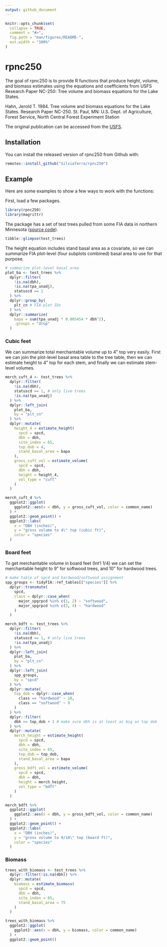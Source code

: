 ```yaml
---
output: github_document
---
```


<!-- README.md is generated from README.Rmd. Please edit that file -->

```r
knitr::opts_chunk$set(
  collapse = TRUE,
  comment = "#>",
  fig.path = "man/figures/README-",
  out.width = "100%"
)
```

# rpnc250

<!-- badges: start -->
<!-- badges: end -->

The goal of rpnc250 is to provide R functions that produce height, volume, and
biomass estimates using the equations and coefficients from USFS Research Paper
NC-250: Tree volume and biomass equations for the Lake States.

Hahn, Jerold T. 1984. Tree volume and biomass equations for the Lake States. 
Research Paper NC-250. 
St. Paul, MN: U.S. Dept. of Agriculture, Forest Service, North Central Forest Experiment Station

The original publication can be accessed from the
[USFS](https://www.fs.usda.gov/treesearch/pubs/10037).

## Installation

You can install the released version of rpnc250 from Github with:

``` r
remotes::install_github("SilviaTerra/rpnc250")
```

## Example

Here are some examples to show a few ways to work with the functions:

First, load a few packages.
```r
library(rpnc250)
library(magrittr)
```

The package has a set of test trees pulled from some FIA data in northern
Minnesota ([source code](data-raw/test_trees.R)).
```r
tibble::glimpse(test_trees)
```

The height equation includes stand basal area as a covariate, so we can
summarize FIA plot-level (four subplots combined) basal area to use for that
purpose.

```r
# summarize plot-level basal area
plot_ba <- test_trees %>%
  dplyr::filter(
    !is.na(dbh),
    !is.na(tpa_unadj),
    statuscd == 1
  ) %>%
  dplyr::group_by(
    plt_cn # FIA plot IDs
  ) %>%
  dplyr::summarize(
    bapa = sum(tpa_unadj * 0.005454 * dbh^2),
    .groups = "drop"
  )

```

### Cubic feet
We can summarize total merchantable volume up to 4" top very easily. First
we can join the plot-level basal area table to the tree table, then we can 
estimate height to 4" top for each stem, and finally we can estimate stem-level
volumes.
```r
merch_cuft_4 <- test_trees %>%
  dplyr::filter(
    !is.na(dbh),
    statuscd == 1, # only live trees
    !is.na(tpa_unadj)
  ) %>%
  dplyr::left_join(
    plot_ba,
    by = "plt_cn"
  ) %>%
  dplyr::mutate(
    height_4 = estimate_height(
      spcd = spcd,
      dbh = dbh,
      site_index = 65,
      top_dob = 4,
      stand_basal_area = bapa
    ),
    gross_cuft_vol = estimate_volume(
      spcd = spcd,
      dbh = dbh,
      height = height_4,
      vol_type = "cuft"
    )
  )

merch_cuft_4 %>%
  ggplot2::ggplot(
    ggplot2::aes(x = dbh, y = gross_cuft_vol, color = common_name)
  ) +
  ggplot2::geom_point() +
  ggplot2::labs(
    x = "DBH (inches)",
    y = "gross volume to 4\" top (cubic ft)",
    color = "species"
  )
```

### Board feet
To get merchantable volume in board feet (Int'l 1/4) we can set the merchantable
height to 9" for softwood trees, and 10" for hardwood trees.

```r
# make table of spcd and hardwood/softwood assignment
spp_groups <- tidyFIA::ref_tables[["species"]] %>%
  dplyr::transmute(
    spcd,
    class = dplyr::case_when(
      major_spgrpcd %in% c(1, 2) ~ "softwood",
      major_spgrpcd %in% c(3, 4) ~ "hardwood"
    )
  )

merch_bdft <- test_trees %>%
  dplyr::filter(
    !is.na(dbh),
    statuscd == 1, # only live trees
    !is.na(tpa_unadj)
  ) %>%
  dplyr::left_join(
    plot_ba,
    by = "plt_cn"
  ) %>%
  dplyr::left_join(
    spp_groups,
    by = "spcd"
  ) %>%
  dplyr::mutate(
    top_dob = dplyr::case_when(
      class == "hardwood" ~ 10,
      class == "softwood" ~ 9
    )
  ) %>%
  dplyr::filter(
    dbh >= top_dob + 1 # make sure dbh is at least as big as top dob
  ) %>%
  dplyr::mutate(
    merch_height = estimate_height(
      spcd = spcd,
      dbh = dbh,
      site_index = 65,
      top_dob = top_dob,
      stand_basal_area = bapa
    ),
    gross_bdft_vol = estimate_volume(
      spcd = spcd,
      dbh = dbh,
      height = merch_height,
      vol_type = "bdft"
    )
  )

merch_bdft %>%
  ggplot2::ggplot(
    ggplot2::aes(x = dbh, y = gross_bdft_vol, color = common_name)
  ) +
  ggplot2::geom_point() +
  ggplot2::labs(
    x = "DBH (inches)",
    y = "gross volume to 9/10\" top (board ft)",
    color = "species"
  )

```

### Biomass

```r
trees_with_biomass <- test_trees %>%
  dplyr::filter(!is.na(dbh)) %>%
  dplyr::mutate(
    biomass = estimate_biomass(
      spcd = spcd,
      dbh = dbh,
      site_index = 65,
      stand_basal_area = 75
    )
  )

trees_with_biomass %>%
  ggplot2::ggplot(
    ggplot2::aes(x = dbh, y = biomass, color = common_name)
  ) +
  ggplot2::geom_point()
```

